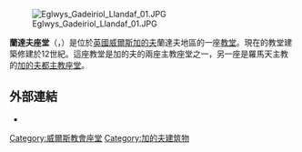 [[File:Eglwys_Gadeiriol_Llandaf_01.JPG|thumb]]

'''蘭達夫座堂'''（{{lang-en|Llandaff Cathedral}}，{{lang-cy|Eglwys Gadeiriol Llandaf}}）是位於[[英國|英國]][[威爾斯|威爾斯]][[加的夫|加的夫]]蘭達夫地區的一座[[教堂|教堂]]。現在的教堂建築修建於12世紀。這座教堂是加的夫的兩座主教座堂之一，另一座是羅馬天主教的[[加的夫都主教座堂|加的夫都主教座堂]]。

==外部連結==
{{Commons category|Llandaff Cathedral}}
*{{Official website|www.llandaffcathedral.org.uk}}
{{coord|51|29|45|N|3|13|5|W|type:landmark_region:GB|display=title}}

[[Category:威爾斯教會座堂|Category:威爾斯教會座堂]]
[[Category:加的夫建筑物|Category:加的夫建筑物]]